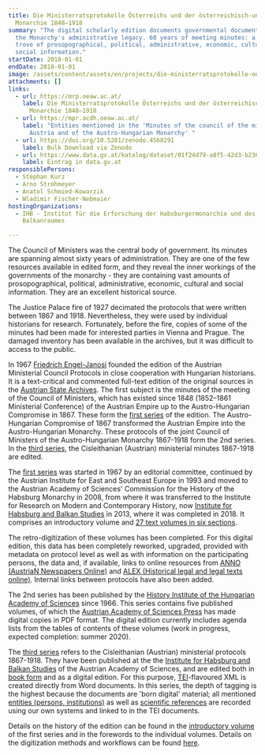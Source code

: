 ```yaml
---
title: Die Ministerratsprotokolle Österreichs und der österreichisch-ungarischen
  Monarchie 1848–1918
summary: "The digital scholarly edition documents governmental documents from
  the Monarchy's administrative legacy. 60 years of meeting minutes: a huge data
  trove of prosopographical, political, administrative, economic, cultural and
  social information."
startDate: 2018-01-01
endDate: 2018-01-01
image: /assets/content/assets/en/projects/die-ministerratsprotokolle-oesterreichs-und-der-oesterreichisch-ungarischen-monarchie-1848-1918/project_background.jpg
attachments: []
links:
  - url: https://mrp.oeaw.ac.at/
    label: Die Ministerratsprotokolle Österreichs und der österreichisch-ungarischen
      Monarchie 1848–1918
  - url: https://mpr.acdh.oeaw.ac.at/
    label: "Entities mentioned in the 'Minutes of the council of the ministers of
      Austria and of the Austro-Hungarian Monarchy' "
  - url: https://doi.org/10.5281/zenodo.4568291
    label: Bulk Download via Zenodo
  - url: https://www.data.gv.at/katalog/dataset/01f24d79-a8f5-42d3-b236-eeee3b45277e
    label: Eintrag in data.gv.at
responsiblePersons:
  - Stephan Kurz
  - Arno Strohmeyer
  - Anatol Schmied-Kowarzik
  - Wladimir Fischer-Nebmaier
hostingOrganizations:
  - IHB - Institut für die Erforschung der Habsburgermonarchie und des
    Balkanraumes

---
```

The Council of Ministers was the central body of government. Its minutes are spanning almost sixty years of administration. They are one of the few resources available in edited form, and they reveal the inner workings of the governments of the monarchy - they are containing vast amounts of prosopographical, political, administrative, economic, cultural and social information. They are an excellent historical source.

The Justice Palace fire of 1927 decimated the protocols that were written between 1867 and 1918. Nevertheless, they were used by individual historians for research. Fortunately, before the fire, copies of some of the minutes had been made for interested parties in Vienna and Prague. The damaged inventory has been available in the archives, but it was difficult to access to the public.

In 1967 [Friedrich Engel-Janosi](https://gedenkbuch.univie.ac.at/index.php?person_single_id=32930) founded the edition of the Austrian Ministerial Council Protocols in close cooperation with Hungarian historians. It is a text-critical and commented full-text edition of the original sources in the [Austrian State Archives](https://www.oesta.gv.at/). The first subject is the minutes of the meeting of the Council of Ministers, which has existed since 1848 (1852–1861 Ministerial Conference) of the Austrian Empire up to the Austro-Hungarian Compromise in 1867. These form the [first series](https://mrp.oeaw.ac.at/pages/toc.html?collection=editions&volume=MRP-1-) of the edition. The Austro-Hungarian Compromise of 1867 transformed the Austrian Empire into the Austro-Hungarian Monarchy. These protocols of the joint Council of Ministers of the Austro-Hungarian Monarchy 1867-1918 form the 2nd series. In the [third series](https://mrp.oeaw.ac.at/pages/toc.html?collection=editions&volume=MRP-3-0), the Cisleithanian (Austrian) ministerial minutes 1867-1918 are edited.

The [first series](https://mrp.oeaw.ac.at/pages/toc.html?collection=editions&volume=MRP-1-) was started in 1967 by an editorial committee, continued by the Austrian Institute for East and Southeast Europe in 1993 and moved to the Austrian Academy of Sciences' Commission for the History of the Habsburg Monarchy in 2008, from where it was transferred to the Institute for Research on Modern and Contemporary History, now [Institute for Habsburg and Balkan Studies](https://www.oeaw.ac.at/ihb) in 2013, where it was completed in 2018. It comprises an introductory volume and [27 text volumes in six sections](https://mrp.oeaw.ac.at/pages/volumes.html).

The retro-digitization of these volumes has been completed. For this digital edition, this data has been completely reworked, upgraded, provided with metadata on protocol level as well as with information on the participating persons, the data and, if available, links to online resources from [ANNO (AustriaN Newspapers Online)](http://anno.onb.ac.at/) and [ALEX (Historical legal and legal texts online)](http://alex.onb.ac.at/). Internal links between protocols have also been added.

The 2nd series has been published by the [History Institute of the Hungarian Academy of Sciences](https://tti.btk.mta.hu/en/) since 1966. This series contains five published volumes, of which the [Austrian Academy of Sciences Press](https://verlag.oeaw.ac.at/) has made digital copies in PDF format. The digital edition currently includes agenda lists from the tables of contents of these volumes (work in progress, expected completion: summer 2020).

The [third series](https://mrp.oeaw.ac.at/pages/toc.html?collection=editions&volume=MRP-3-0-) refers to the Cisleithanian (Austrian) ministerial protocols 1867-1918. They have been published at the the [Institute for Habsburg and Balkan Studies](https://www.oeaw.ac.at/ihb/forschungsbereiche/digitale-historiographie-und-editionen/forschung/ministerratsprotokolle-habsburgermonarchie) of the Austrian Academy of Sciences, and are edited both in [book form](https://verlag.oeaw.ac.at/die-protokolle-cisleithanischen-ministerrates-1867-1918) and as a digital edition. For this purpose, [TEI](https://tei-c.org/)\-flavoured XML is created directly from Word documents. In this series, the depth of tagging is the highest because the documents are 'born digital' material; all mentioned [entities (persons, institutions)](https://mpr.acdh.oeaw.ac.at/) as well as [scientific references](https://www.zotero.org/groups/2042149/mrp-bib/) are recorded using our own systems and linked to in the TEI documents.

Details on the history of the edition can be found in the [introductory volume](https://mrp.oeaw.ac.at/pages/toc.html?collection=editions&volume=MRP-1-0) of the first series and in the forewords to the individual volumes. Details on the digitization methods and workflows can be found [here](https://mrp.oeaw.ac.at/pages/show.html?document=workflows.xml&directory=meta).

